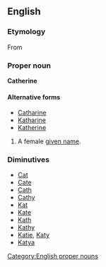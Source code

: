 ==English==
=== Etymology ===
{{etystub}}
From {{Gr.}}<!--more needed here-->

=== Proper noun ===
[[Category:English proper nouns]]
'''Catherine'''

====Alternative forms====
*[[Catharine]]
*[[Katharine]]
*[[Katherine]]

#A female [[given name]].

===Diminutives===
*[[Cat]]
*[[Cate]]
*[[Cath]]
*[[Cathy]]
*[[Kat]]
*[[Kate]]
*[[Kath]]
*[[Kathy]]
*[[Katie]], [[Katy]]
*[[Katya]]

{{hu1|Katalin}}